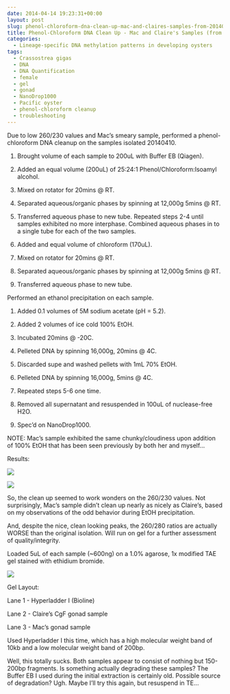 ```yaml
---
date: 2014-04-14 19:23:31+00:00
layout: post
slug: phenol-chloroform-dna-clean-up-mac-and-claires-samples-from-20140410
title: Phenol-Chloroform DNA Clean Up - Mac and Claire's Samples (from 20140410)
categories:
  - Lineage-specific DNA methylation patterns in developing oysters
tags:
  - Crassostrea gigas
  - DNA
  - DNA Quantification
  - female
  - gel
  - gonad
  - NanoDrop1000
  - Pacific oyster
  - phenol-chloroform cleanup
  - troubleshooting
---
```


Due to low 260/230 values and Mac's smeary sample, performed a phenol-chloroform DNA cleanup on the samples isolated 20140410.





  1. Brought volume of each sample to 200uL with Buffer EB (Qiagen).



  2. Added an equal volume (200uL) of 25:24:1 Phenol/Chloroform:Isoamyl alcohol.



  3. Mixed on rotator for 20mins @ RT.



  4. Separated aqueous/organic phases by spinning at 12,000g 5mins @ RT.



  5. Transferred aqueous phase to new tube. Repeated steps 2-4 until samples exhibited no more interphase. Combined aqueous phases in to a single tube for each of the two samples.



  6. Added and equal volume of chloroform (170uL).



  7. Mixed on rotator for 20mins @ RT.



  8. Separated aqueous/organic phases by spinning at 12,000g 5mins @ RT.



  9. Transferred aqueous phase to new tube.






Performed an ethanol precipitation on each sample.





  1. Added 0.1 volumes of 5M sodium acetate (pH = 5.2).



  2. Added 2 volumes of ice cold 100% EtOH.



  3. Incubated 20mins @ -20C.



  4. Pelleted DNA by spinning 16,000g, 20mins @ 4C.



  5. Discarded supe and washed pellets with 1mL 70% EtOH.



  6. Pelleted DNA by spinning 16,000g, 5mins @ 4C.



  7. Repeated steps 5-6 one time.



  8. Removed all supernatant and resuspended in 100uL of nuclease-free H2O.



  9. Spec'd on NanoDrop1000.






NOTE: Mac's sample exhibited the same chunky/cloudiness upon addition of 100% EtOH that has been seen previously by both her and myself...

Results:

![](https://eagle.fish.washington.edu/Arabidopsis/20140414%20-%20Claire%20and%20Mac%20cleaned%20gDNA%20ODs.JPG)

![](https://eagle.fish.washington.edu/Arabidopsis/20140414%20-%20Claire%20and%20Mac%20cleaned%20gDNA%20plots.JPG)

So, the clean up seemed to work wonders on the 260/230 values. Not surprisingly, Mac's sample didn't clean up nearly as nicely as Claire's, based on my observations of the odd behavior during EtOH precipitation.

And, despite the nice, clean looking peaks, the 260/280 ratios are actually WORSE than the original isolation. Will run on gel for a further assessment of quality/integrity.

Loaded 5uL of each sample (~600ng) on a 1.0% agarose, 1x modified TAE gel stained with ethidium bromide.

![](https://eagle.fish.washington.edu/Arabidopsis/20140415%20-%20Gel%20Claire%20and%20Mac%20gigas%20gDNA.jpg)

Gel Layout:

Lane 1 - Hyperladder I (Bioline)

Lane 2 - Claire's CgF gonad sample

Lane 3 - Mac's gonad sample

Used Hyperladder I this time, which has a high molecular weight band of 10kb and a low molecular weight band of 200bp.

Well, this totally sucks. Both samples appear to consist of nothing but 150-200bp fragments. Is something actually degrading these samples? The Buffer EB I used during the initial extraction is certainly old. Possible source of degradation? Ugh. Maybe I'll try this again, but resuspend in TE...
